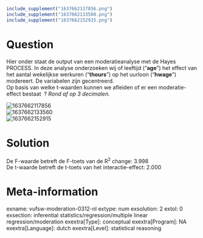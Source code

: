 ```{r, echo = FALSE, results = "hide"}
include_supplement("1637662117856.png")
include_supplement("1637662133560.png")
include_supplement("1637662152915.png")
```

Question
========
Hier onder staat de output van een moderatieanalyse met de Hayes
PROCESS. In deze analyse onderzoeken wij of leeftijd ("**age**") het
effect van het aantal wekelijkse werkuren ("**thours**") op het uurloon
("**hwage**") modereert. De variabelen zijn gecentreerd.  
Op basis van welke t-waarden kunnen we afleiden of er een
moderatie-effect bestaat  ? *Rond af op 3 decimalen.*  
  
<img src="1637662117856.png" class="fr-fic fr-dii tvcss_2"
alt="1637662117856" />  
<img src="1637662133560.png" class="fr-fic fr-dii tvcss_2"
alt="1637662133560" />  
<img src="1637662152915.png" class="fr-fic fr-dii tvcss_2"
alt="1637662152915" />


Solution
========





De F-waarde betreft de F-toets van de R<sup>2</sup> change: 3.998  
De t-waarde betreft de t-toets van het interactie-effect: 2.000





Meta-information
================
exname: vufsw-moderation-0312-nl
extype: num
exsolution: 2
extol: 0
exsection: inferential statistics/regression/multiple linear regression/moderation
exextra[Type]: conceptual
exextra[Program]: NA
exextra[Language]: dutch
exextra[Level]: statistical reasoning

